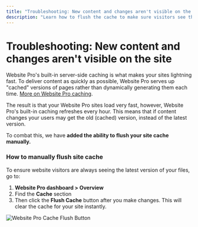 ```yaml
---
title: "Troubleshooting: New content and changes aren't visible on the site"
description: "Learn how to flush the cache to make sure visitors see the latest version of your Website Pro site"
---
```


# Troubleshooting: New content and changes aren't visible on the site

Website Pro's built-in server-side caching is what makes your sites lightning fast. To deliver content as quickly as possible, Website Pro serves up "cached" versions of pages rather than dynamically generating them each time. [More on Website Pro caching](https://help.websitepro.hosting/?p=18).

The result is that your Website Pro sites load very fast, however, Website Pro's built-in caching refreshes every hour. This means that if content changes your users may get the old (cached) version, instead of the latest version.

To combat this, we have **added the ability to flush your site cache manually.**

### **How to manually flush site cache**

To ensure website visitors are always seeing the latest version of your files, go to:

1. **Website Pro dashboard > Overview**
2. Find the **Cache** section
3. Then click the **Flush Cache** button after you make changes. This will clear the cache for your site instantly.

![Website Pro Cache Flush Button](./img/cache-flush-button.png)